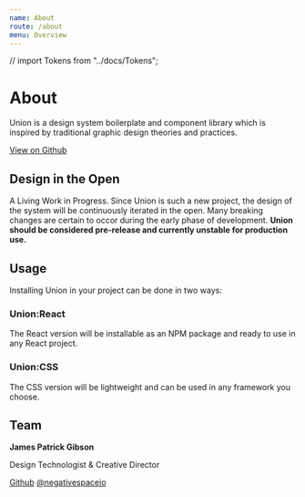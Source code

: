```yaml
---
name: About
route: /about
menu: Overview
---
```


// import Tokens from "../docs/Tokens";

# About


<Tokens />

Union is a design system boilerplate and component library which is inspired by traditional graphic design theories and practices.

[View on Github](https://github.com/jamespatrickgibson/union)

## Design in the Open

<Stack>
  <Text size="1">A Living Work in Progress.</Text>
  <Text>Since Union is such a new project, the design of the system will be continuously iterated in the open. Many breaking changes are certain to occor during the early phase of development.</Text>

  <Text>
    <strong>
      Union should be considered pre-release and currently unstable for production use.
    </strong>
  </Text>
</Stack>

## Usage

<Text size="1">Installing Union in your project can be done in two ways:</Text>

### Union:React

The React version will be installable as an NPM package and ready to use in any React project.

### Union:CSS

The CSS version will be lightweight and can be used in any framework you choose.

## Team

**James Patrick Gibson**

Design Technologist & Creative Director

[Github](https://github.com/jamespatrickgibson) [@negativespaceio](https://twitter.com/negativespaceio)

